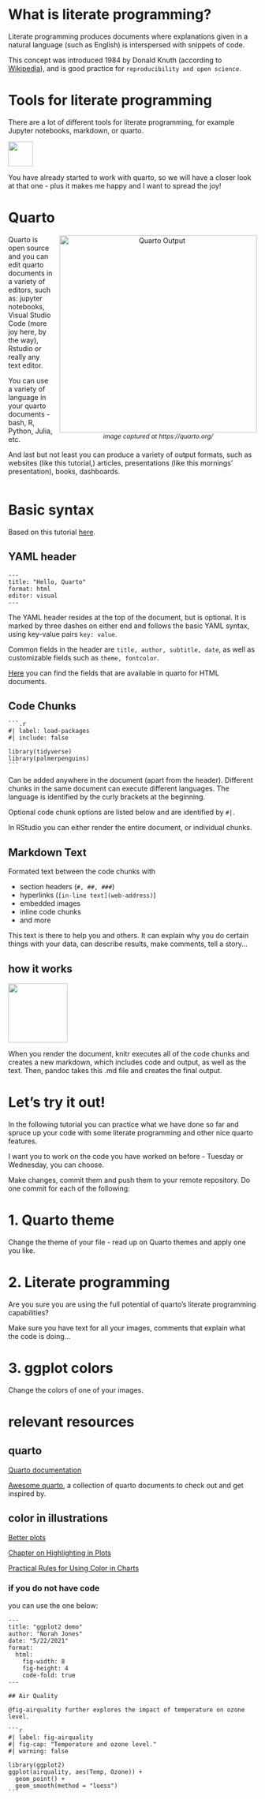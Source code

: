 
# What is literate programming?

Literate programming produces documents where explanations given in a natural language (such as English) is interspersed with snippets of code.

This concept was introduced 1984 by Donald Knuth (according to [Wikipedia](https://en.wikipedia.org/wiki/Literate_programming)), and is good practice for `reproducibility and open science`.

# Tools for literate programming

There are a lot of different tools for literate programming, for example Jupyter notebooks, markdown, or quarto. 

![](quarto.png){fig-align="center" height="50"}

You have already started to work with quarto, so we will have a closer look at that one - plus it makes me happy and I want to spread the joy!

# Quarto

<figure style="float: right; margin: 0 0 1em 1em; text-align: center;">
  <img src="quarto_output.png" alt="Quarto Output" style="height: 400px;">
  <figcaption style="font-style: italic; font-size: 0.9em;">image captured at https://quarto.org/</figcaption>
</figure>

Quarto is open source and you can edit quarto documents in a variety of editors, such as: jupyter notebooks, Visual Studio Code (more joy here, by the way), Rstudio or really any text editor.  

You can use a variety of language in your quarto documents - bash, R, Python, Julia, etc. 

And last but not least you can produce a variety of output formats, such as websites (like this tutorial,) articles, presentations (like this mornings' presentation), books, dashboards. 

<div style="clear: both;"></div>

# Basic syntax

Based on this tutorial [here](https://quarto.org/docs/get-started/hello/rstudio.html).

## YAML header

```verbatim
---
title: "Hello, Quarto"
format: html
editor: visual
---
```

The YAML header resides at the top of the document, but is optional. It is marked by three dashes on either end and follows the basic YAML syntax, using key-value pairs `key: value`. 

Common fields in the header are `title, author, subtitle, date`, as well as customizable fields such as `theme, fontcolor`. 

[Here](https://quarto.org/docs/reference/formats/html.html) you can find the fields that are available in quarto for HTML documents. 

## Code Chunks

````verbatim
```.r
#| label: load-packages
#| include: false

library(tidyverse)
library(palmerpenguins)
```
````

Can be added anywhere in the document (apart from the header). Different chunks in the same document can execute different languages. The language is identified by the curly brackets at the beginning. 

Optional code chunk options are listed below and are identified by `#|`.

In RStudio you can either render the entire document, or individual chunks. 

## Markdown Text

Formated text between the code chunks with 

- section headers (`#, ##, ###`)
- hyperlinks (`[in-line text](web-address)`)
- embedded images
- inline code chunks
- and more

This text is there to help you and others. It can explain why you do certain things with your data, can describe results, make comments, tell a story...

## how it works

![](rstudio-qmd-how-it-works.png){fig-align="center" height="120"}

When you render the document, knitr executes all of the code chunks and creates a new markdown, which includes code and output, as well as the text. Then, pandoc takes this .md file and creates the final output. 

# Let's try it out!

In the following tutorial you can practice what we have done so far and spruce up your code with some literate programming and other nice quarto features. 

I want you to work on the code you have worked on before - Tuesday or Wednesday, you can choose. 

Make changes, commit them and push them to your remote repository. Do one commit for each of the following:

# 1. Quarto theme

Change the theme of your file - read up on Quarto themes and apply one you like.

# 2. Literate programming

Are you sure you are using the full potential of quarto's literate programming capabilities?

Make sure you have text for all your images, comments that explain what the code is doing...

# 3. ggplot colors

Change the colors of one of your images. 


# relevant resources

## quarto

[Quarto documentation](https://quarto.org/)

[Awesome quarto](https://github.com/mcanouil/awesome-quarto), a collection of quarto documents to check out and get inspired by. 

## color in illustrations

[Better plots](https://better-plots.netlify.app/)

[Chapter on Highlighting in Plots](https://better-plots.netlify.app/04-highlighting.html)

[Practical Rules for Using Color in Charts](http://www.perceptualedge.com/articles/visual_business_intelligence/rules_for_using_color.pdf)





### if you do not have code

you can use the one below:
````verbatim
---
title: "ggplot2 demo"
author: "Norah Jones"
date: "5/22/2021"
format: 
  html:
    fig-width: 8
    fig-height: 4
    code-fold: true
---

## Air Quality

@fig-airquality further explores the impact of temperature on ozone level.

```r
#| label: fig-airquality
#| fig-cap: "Temperature and ozone level."
#| warning: false

library(ggplot2)
ggplot(airquality, aes(Temp, Ozone)) + 
  geom_point() + 
  geom_smooth(method = "loess")
```


````